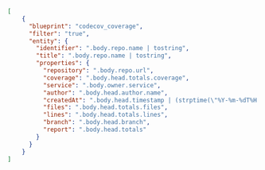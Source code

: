 ```json showLineNumbers
[
    {
      "blueprint": "codecov_coverage",
      "filter": "true",
      "entity": {
        "identifier": ".body.repo.name | tostring",
        "title": ".body.repo.name | tostring",
        "properties": {
          "repository": ".body.repo.url",
          "coverage": ".body.head.totals.coverage",
          "service": ".body.owner.service",
          "author": ".body.head.author.name",
          "createdAt": ".body.head.timestamp | (strptime(\"%Y-%m-%dT%H:%M:%S\") | strftime(\"%Y-%m-%dT%H:%M:%SZ\"))",
          "files": ".body.head.totals.files",
          "lines": ".body.head.totals.lines",
          "branch": ".body.head.branch",
          "report": ".body.head.totals"
        }
      }
    }
]
```